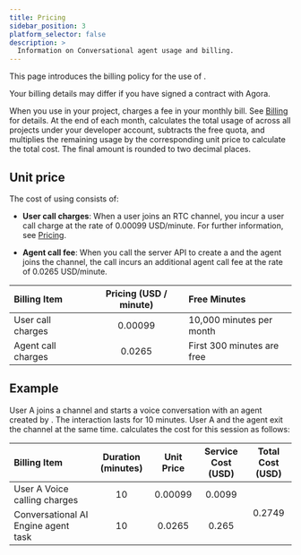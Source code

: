 ```yaml
---
title: Pricing
sidebar_position: 3
platform_selector: false
description: >
  Information on Conversational agent usage and billing.
---
```



This page introduces the billing policy for the use of <Vg k="COMPANY"/> <Vpd k="NAME"/>.

<Admonition type="info">
Your billing details may differ if you have signed a contract with Agora.
</Admonition>

When you use <Vpd k="NAME" /> in your project, <Vg k="COMPANY"/> charges a fee in your monthly bill. See [Billing](/voice-calling/reference/billing-policies#billing) for details. At the end of each month, <Vg k="COMPANY"/> calculates the total usage of <Vpd k="NAME" /> across all projects under your developer account, subtracts the free quota, and multiplies the remaining usage by the corresponding unit price to calculate the total cost. The final amount is rounded to two decimal places.

## Unit price

The cost of using <Vpd k="NAME" /> consists of:

- **User call charges**: When a user joins an RTC channel, you incur a user call charge at the rate of 0.00099 USD/minute. For further information, see [Pricing](/voice-calling/overview/pricing).

- **Agent call fee**: When you call the server API to create a <Vpd k="AGENT" /> and the agent joins the channel, the call incurs an additional agent call fee at the rate of 0.0265 USD/minute.

| Billing Item	| Pricing (USD / minute) |	Free Minutes  |
|:--------------|:-----------------------:|:-----------|
| User call charges	 | 0.00099 | 10,000 minutes per month |
| Agent call charges | 0.0265	 | First 300 minutes are free |

## Example

User A joins a channel and starts a voice conversation with an agent created by <Vpd k="NAME" />. The interaction lasts for 10 minutes. User A and the agent exit the channel at the same time. <Vg k="COMPANY" /> calculates the cost for this session as follows:

<table>
  <thead>
    <tr>
      <th align="left">Billing Item</th> <th align="center">Duration (minutes)</th> <th align="center">Unit Price</th> <th align="center">Service Cost (USD)</th> <th align="center">Total Cost (USD)</th>
    </tr>
  </thead>
  <tbody>
    <tr>
      <td>User A Voice calling charges</td> <td align="center">10</td> <td align="center">0.00099</td> <td align="center">0.0099</td> <td rowspan="2" align="center" >0.2749</td>
    </tr>
    <tr>
      <td>Conversational AI Engine agent task</td> <td align="center">10</td> <td align="center">0.0265</td> <td align="center">0.265</td> 
    </tr>
  </tbody>
</table>
